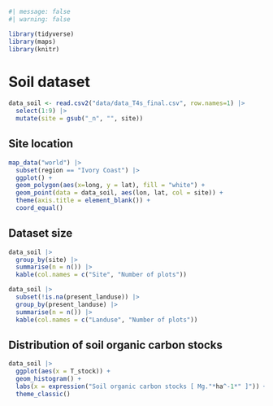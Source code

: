 ```r
#| message: false
#| warning: false

library(tidyverse)
library(maps)
library(knitr)
```

# Soil dataset {.unnumbered}

```r
data_soil <- read.csv2("data/data_T4s_final.csv", row.names=1) |> 
  select(1:9) |> 
  mutate(site = gsub("_n", "", site))
```

## Site location

```r
map_data("world") |> 
  subset(region == "Ivory Coast") |> 
  ggplot() +
  geom_polygon(aes(x=long, y = lat), fill = "white") + 
  geom_point(data = data_soil, aes(lon, lat, col = site)) +
  theme(axis.title = element_blank()) +
  coord_equal() 
```

## Dataset size 

```r
data_soil |> 
  group_by(site) |> 
  summarise(n = n()) |> 
  kable(col.names = c("Site", "Number of plots"))

data_soil |> 
  subset(!is.na(present_landuse)) |> 
  group_by(present_landuse) |> 
  summarise(n = n()) |> 
  kable(col.names = c("Landuse", "Number of plots"))
```


## Distribution of soil organic carbon stocks

```r
data_soil |> 
  ggplot(aes(x = T_stock)) + 
  geom_histogram() +
  labs(x = expression("Soil organic carbon stocks [ Mg."*ha^-1*" ]")) +
  theme_classic()
```

